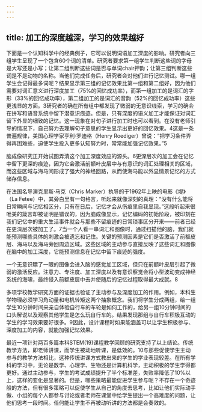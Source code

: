 ```yaml
---
---
---
```

title: 加工的深度越深，学习的效果越好
---




下面是一个认知科学中的经典例子，它可以说明词语加工深度的影响。研究者向三组学生呈现了一个包含60个词的清单。研究者要求第一组学生判断这些词的字母是大写还是小写；让第二组判断这些词是否与单词chair押韵；让第三组判断这些词是不是动物的名称。当他们完成任务后，研究者会对他们进行记忆测试。哪一组学生会记得最多词呢？结果显示第三组的记忆效果比第一组和第二组好，因为他们需要对词汇意义进行深度加工（75%的回忆成功率），而第一组加工的是词汇的字形（33%的回忆成功率），第二组加工的是词汇的音韵（52%的回忆成功率）这些更浅显的方面。3研究者的确在所有组中都发现了微弱的无意识线索，学习的确会在拼写和语音系统中留下潜意识痕迹。但是，只有深度的语义加工才能保证对词汇留下外显的细致的记忆。这一现象在对句子进行加工时也可以看到。在没有老师引导的情况下，自己努力去理解句子意思的学生显示出更好的回忆效果。4这是一条普遍规律，美国心理学家亨利·罗迪格（Henry Roediger）曾说：“把学习条件弄得再困难些，迫使学生投入更多认知努力时，常常能加强记忆效果。”5

脑成像研究正开始试图弄清这个加工深度效应的源头。6更深层次的加工会在记忆中留下更深的痕迹，因为它会激活前额叶皮层中与有意识的词汇处理相关的区域，而这些区域与海马间形成了强大的神经回路，从而使海马能以外显情景记忆的方式储存信息。

在法国名导演克里斯·马克（Chris Marker）执导的于1962年上映的电影《堤》（La Fetee）中，其旁白里有一句格言，听起来就像深刻的真理：“没有什么能将日常瞬间与记忆相区分，只有在日后，记忆才会从伤痕里自我显现。”这段听起来很唯美的箴言却被证明是错误的，因为脑成像显示，记忆编码的初始阶段，被印刻在我们记忆中的重大生活事件就会与那些不留痕迹的日常琐事区分开来——前者已经在更深层次被加工了。7当一个人看一串词汇和图像时，通过扫描他的脑，我们就能预测哪些具体的刺激会被遗忘和记住。关键的预测因素是它们是否激活了前额皮层、海马以及海马旁回周边区域。这些区域的主动参与直接反映了这些词汇和图像在脑中的加工深度，它能预测信息在记忆中留下痕迹的强度。

一个无意识瞟了一眼的图像会进入脑的感觉加工区域，但只在前额叶皮层引起了微弱的激活反应。注意力、专注度、加工深度以及有意识察觉会将小型波动变成神经系统的海啸，最终侵入前额皮层中去并使随后的记忆过程取得最大成就。8

多项学校教学研究方面的证据也验证了主动参与及深度加工的作用。例如，本科生学物理必须学习角动量和电机转矩这两个抽象概念。我们将学生分成两组，给一组学生10分钟时间来亲自体验自行车的车轮是如何工作的，给另一组10分钟时间的口头解说以及观察其他学生是怎么玩自行车的。结果发现那组与自行车积极互动的学生的学习效果要好很多。9因此，设计课程时如果能涵盖可以让学生积极参与、深度加工的内容，就能加强记忆效果。

最近一项针对两百多篇本科STEM(19)课程教学回顾的研究支持了以上结论。传统教学方法，即老师讲课，而学生被动地听课，是低效的。10与那些促使学生主动参与的教学方法相比，这种传统讲课方式教出来的学生的学业表现较差。在所有学科的学习中，无论是数学、心理学、生物还是计算机科学，主动积极的学生学得都更好。通过主动参与，学生的考试成绩提升了半个标准差，失败率降低了10%以上，这样的变化是显著的。但是，哪些策略最能促进学生参与呢？不存在一个奇迹般的方法，但有很多策略可以促使学生从自己的角度去思考，比如让他们实际动手做、小组的每个人都参与讨论或者老师在课堂中给学生提出一个高难度的问题，让他们思考一段时间。任何能让学生不再被动听讲的方法都是会奏效的。